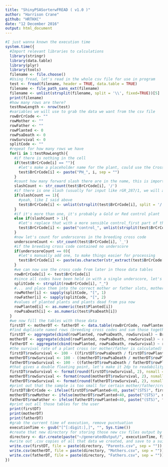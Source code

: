 ```yaml
---
title: "ShinyPSASorterwFREAD ( v1.0 )"
author: "Harrison Crane"
github: "HRTHXC"
date: "12 December 2016"
output: html_document
---
```


```r
#I just wanna known the execution time
system.time({
  #Import relevant libraries to calculations
  library(stringr)
  library(data.table)
  library(plyr)
  library(tools)
  filename <- file.choose()
  #Using fread, let's read in the whole csv file for use in program
  test <- fread(filename, header = TRUE, data.table = TRUE)
  filename <- file_path_sans_ext(filename)
  filename <- unlist(strsplit(filename, split = '\\', fixed=TRUE))[5]
  print(filename)
  #how many rows are there?
  testRowLength <- nrow(test)
  #variables we will use to grab the data we want from the csv file
  rowBrCrCode <- ""
  rowMother <- ""
  rowFather <- ""
  rowPlanted <- 0
  rowPsaDeath <- 0
  rowSurvival <- 0
  splitCode <- ""
  #repeat for how many rows we have
  for(i in 1:testRowLength){
    #if there is nothing in the cell
    if(test$BrCrCode[i] == ""){
      #let's make a placeholder name for the plant, could use the CrossName?
      test$BrCrCode[i] <- paste("PH_", i, sep = "")
    }
    #count how many forward slash there are in the name, this is important
    slashCount <- str_count(test$BrCrCode[i], '/')
    #if there is one slash (usually for input like rGR_287/1, we will append these splits together)
    if(slashCount == 1){
      #yeah, like I said above
      test$BrCrCode[i] <- unlist(strsplit(test$BrCrCode[i], split = '/', fixed=TRUE))[1]
    }
    #if it's more than one, it's probably a Gold or Red control plant '(T01/RL/b13/F04)'
    else if(slashCount > 1){
      #let's replace that with a more sensible control_first part of the control name
      test$BrCrCode[i] <- paste("control_", unlist(strsplit(test$BrCrCode[i], split = '/', fixed=TRUE))[1], sep = "")
    }
    #now let's count for underscores in the breeding cross code
    underscoreCount <- str_count(test$BrCrCode[i], '_')
    #if the breeding cross code contained no underscore
    if(underscoreCount == 0){
      #let's manually add one, to make things easier for processing
      test$BrCrCode[i] <- paste(as.character(str_extract(test$BrCrCode[i], "[aA-zZ]+")), "_",  as.numeric(str_extract(test$BrCrCode[i], "[0-9]+")), sep = "")
    }
    #we can now use the cross code from later in those data tables
    rowBrCrCode[i] <- test$BrCrCode[i]
    #since all codes have been held in with a single underscore, let's break it apart...
    splitCode <- strsplit(rowBrCrCode[i], "_")
    #... and place them into the correct mother or father slots, mother is slot 1, father is slot 2
    rowMother[i] <- sapply(splitCode, "[", 1)
    rowFather[i] <- sapply(splitCode, "[", 2)
    #values of planted plants and plants dead from psa now
    rowPlanted[i] <- as.numeric(test$Planted[i])
    rowPsaDeath[i] <- as.numeric(test$PsaDeath[i])
  }
  #we now fill the tables with those data
  firstDT <- motherDT <- fatherDT <- data.table(rowBrCrCode, rowPlanted, rowPsaDeath, rowSurvival)
  #find duplicate named rows (breeding cross codes and sum those together for single rows)
  firstDT <- aggregate(cbind(rowPlanted, rowPsaDeath, rowSurvival) ~ BrCrCode, data = test, FUN = sum)
  motherDT <- aggregate(cbind(rowPlanted, rowPsaDeath, rowSurvival) ~ rowMother, data = test, FUN = sum)
  fatherDT <- aggregate(cbind(rowPlanted, rowPsaDeath, rowSurvival) ~ rowFather, data = test, FUN = sum)
  #the survival rate of a plant cross (or mother/father is calculated)
  firstDT$rowSurvival <- 100 - ((firstDT$rowPsaDeath / firstDT$rowPlanted) * 100)
  motherDT$rowSurvival <- 100 - ((motherDT$rowPsaDeath / motherDT$rowPlanted) * 100)
  fatherDT$rowSurvival <- 100 - ((fatherDT$rowPsaDeath / fatherDT$rowPlanted) * 100)
  #that gives a double floating point, let's make it 2dp to readability
  firstDT$rowSurvival <- format(round(firstDT$rowSurvival, 2), nsmall = 2)
  motherDT$rowSurvival <- format(round(motherDT$rowSurvival, 2), nsmall = 2)
  fatherDT$rowSurvival <- format(round(fatherDT$rowSurvival, 2), nsmall = 2)
  #print out that the sample is too small for certain mother/father/cross combinations with a tag (STS, sample too small < 40)
  firstDT$BrCrCode <- ifelse(firstDT$rowPlanted<40, paste("(STS)", firstDT$BrCrCode), firstDT$BrCrCode)
  motherDT$rowMother <- ifelse(motherDT$rowPlanted<40, paste("(STS)", motherDT$rowMother), motherDT$rowMother)
  fatherDT$rowFather <- ifelse(fatherDT$rowPlanted<40, paste("(STS)", fatherDT$rowFather), fatherDT$rowFather)
  #print out all those tables for the user
  print(firstDT)
  print(motherDT)
  print(fatherDT)
  #grab the current time of execution, remove pucntuation
  executionTime <- gsub("[^[:digit:],]", "", Sys.time())
  #create that new directory for storing those new csv files output by the program
  directory <- dir.create(paste("~/generatedOutput/", executionTime, filename, "/", sep = ""))
  #write out .csv copies of all that data we created, and save to a suitable place,lets add timestamp and input file name also
  write.csv(firstDT, file = paste(directory, "Parents.csv", sep = ""))
  write.csv(motherDT, file = paste(directory, "Mothers.csv", sep = ""))
  write.csv(fatherDT, file = paste(directory, "Fathers.csv", sep = ""))
})
```
